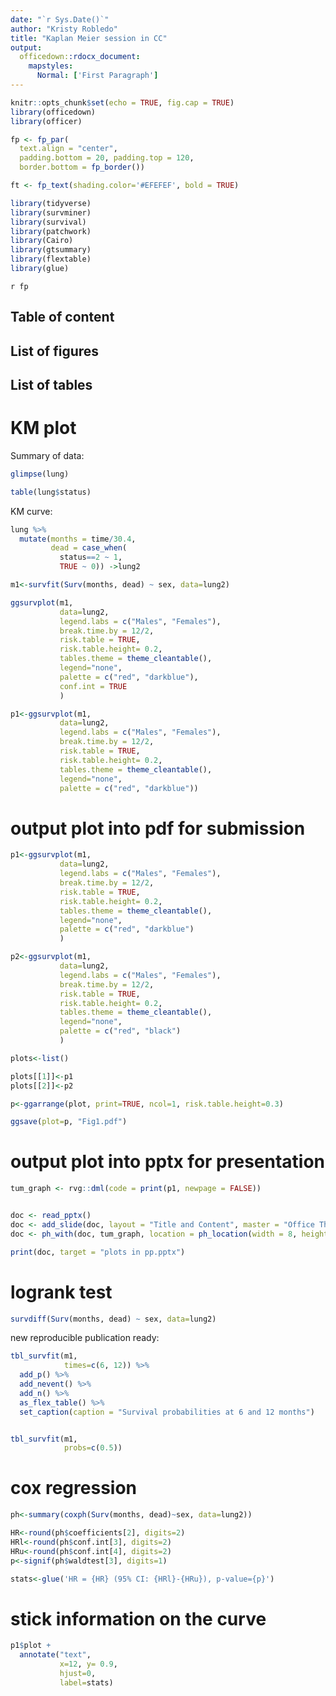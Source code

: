 ```yaml
---
date: "`r Sys.Date()`"
author: "Kristy Robledo"
title: "Kaplan Meier session in CC"
output: 
  officedown::rdocx_document:
    mapstyles:
      Normal: ['First Paragraph']
---
```


```r
knitr::opts_chunk$set(echo = TRUE, fig.cap = TRUE)
library(officedown)
library(officer)

fp <- fp_par(
  text.align = "center", 
  padding.bottom = 20, padding.top = 120, 
  border.bottom = fp_border())

ft <- fp_text(shading.color='#EFEFEF', bold = TRUE)

library(tidyverse)
library(survminer)
library(survival)
library(patchwork)
library(Cairo)
library(gtsummary)
library(flextable)
library(glue)
```


\newpage

`r fp`

## Table of content

<!---BLOCK_TOC--->

## List of figures

<!---BLOCK_TOC{seq_id: 'fig'}--->

## List of tables

<!---BLOCK_TOC{seq_id: 'tab'}--->


\newpage

# KM plot

Summary of data:

```r
glimpse(lung)

table(lung$status)
```
KM curve:

```r

lung %>%
  mutate(months = time/30.4, 
         dead = case_when(
           status==2 ~ 1, 
           TRUE ~ 0)) ->lung2

m1<-survfit(Surv(months, dead) ~ sex, data=lung2)

ggsurvplot(m1, 
           data=lung2, 
           legend.labs = c("Males", "Females"), 
           break.time.by = 12/2, 
           risk.table = TRUE, 
           risk.table.height= 0.2, 
           tables.theme = theme_cleantable(), 
           legend="none", 
           palette = c("red", "darkblue"), 
           conf.int = TRUE
           )

p1<-ggsurvplot(m1, 
           data=lung2, 
           legend.labs = c("Males", "Females"), 
           break.time.by = 12/2, 
           risk.table = TRUE, 
           risk.table.height= 0.2, 
           tables.theme = theme_cleantable(), 
           legend="none", 
           palette = c("red", "darkblue"))

```



# output plot into pdf for submission

```r
p1<-ggsurvplot(m1, 
           data=lung2, 
           legend.labs = c("Males", "Females"), 
           break.time.by = 12/2, 
           risk.table = TRUE, 
           risk.table.height= 0.2, 
           tables.theme = theme_cleantable(), 
           legend="none", 
           palette = c("red", "darkblue")
           )

p2<-ggsurvplot(m1, 
           data=lung2, 
           legend.labs = c("Males", "Females"), 
           break.time.by = 12/2, 
           risk.table = TRUE, 
           risk.table.height= 0.2, 
           tables.theme = theme_cleantable(), 
           legend="none", 
           palette = c("red", "black")
           )

plots<-list()

plots[[1]]<-p1
plots[[2]]<-p2

p<-ggarrange(plot, print=TRUE, ncol=1, risk.table.height=0.3)

ggsave(plot=p, "Fig1.pdf")
```


# output plot into pptx for presentation

```r

tum_graph <- rvg::dml(code = print(p1, newpage = FALSE))


doc <- read_pptx()
doc <- add_slide(doc, layout = "Title and Content", master = "Office Theme")
doc <- ph_with(doc, tum_graph, location = ph_location(width = 8, height=6) )

print(doc, target = "plots in pp.pptx")


```



# logrank test

```r
survdiff(Surv(months, dead) ~ sex, data=lung2)

```

new reproducible publication ready:

```r
tbl_survfit(m1, 
            times=c(6, 12)) %>%
  add_p() %>%
  add_nevent() %>%
  add_n() %>%
  as_flex_table() %>%
  set_caption(caption = "Survival probabilities at 6 and 12 months")


tbl_survfit(m1, 
            probs=c(0.5))
```



# cox regression

```r
ph<-summary(coxph(Surv(months, dead)~sex, data=lung2))

HR<-round(ph$coefficients[2], digits=2)
HRl<-round(ph$conf.int[3], digits=2)
HRu<-round(ph$conf.int[4], digits=2)
p<-signif(ph$waldtest[3], digits=1)

stats<-glue('HR = {HR} (95% CI: {HRl}-{HRu}), p-value={p}')

```


# stick information on the curve

```r
p1$plot +
  annotate("text", 
           x=12, y= 0.9, 
           hjust=0, 
           label=stats) 
  
```


